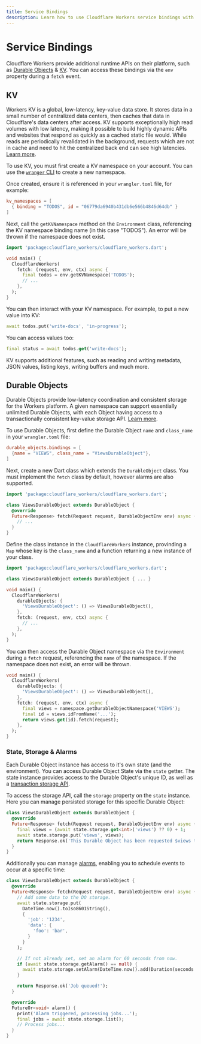 ```yaml
---
title: Service Bindings
description: Learn how to use Cloudflare Workers service bindings with Dart Edge.
---
```


# Service Bindings

Cloudflare Workers provide additional runtime APIs on their platform, such as [Durable Objects](https://developers.cloudflare.com/workers/runtime-apis/durable-objects/) & [KV](https://developers.cloudflare.com/workers/runtime-apis/kv/). You can access these bindings via the `env` property during a `fetch` event.

## KV

Workers KV is a global, low-latency, key-value data store. It stores data in a small number of centralized data centers, then caches that data in Cloudflare's data centers after access. KV supports exceptionally high read volumes with low latency, making it possible to build highly dynamic APIs and websites that respond as quickly as a cached static file would. While reads are periodically revalidated in the background, requests which are not in cache and need to hit the centralized back end can see high latencies. [Learn more](https://developers.cloudflare.com/workers/runtime-apis/kv/).

To use KV, you must first create a KV namespace on your account. You can use the [`wranger` CLI](https://developers.cloudflare.com/workers/wrangler/cli-wrangler/commands/#getting-started) to create a new namespace.

Once created, ensure it is referenced in your `wrangler.toml` file, for example:

```toml
kv_namespaces = [
  { binding = "TODOS", id = "06779da6940b431db6e566b4846d64db" }
]
```

Next, call the `getKVNamespace` method on the `Environment` class, referencing the KV namespace binding name (in this case "TODOS"). An error will be thrown if the namespace does not exist.

```dart
import 'package:cloudflare_workers/cloudflare_workers.dart';

void main() {
  CloudflareWorkers(
    fetch: (request, env, ctx) async {
      final todos = env.getKVNamespace('TODOS');
      // ...
    },
  );
}
```

You can then interact with your KV namespace. For example, to put a new value into KV:

```dart
await todos.put('write-docs', 'in-progress');
```

You can access values too:

```dart
final status = await todos.get('write-docs');
```

KV supports additional features, such as reading and writing metadata, JSON values, listing keys, writing buffers and much more.

## Durable Objects

Durable Objects provide low-latency coordination and consistent storage for the Workers platform. A given namespace can support essentially unlimited Durable Objects, with each Object having access to a transactionally consistent key-value storage API. [Learn more](https://developers.cloudflare.com/workers/runtime-apis/durable-objects/).

To use Durable Objects, first define the Durable Object `name` and `class_name` in your `wrangler.toml` file:

```toml
durable_objects.bindings = [
  {name = "VIEWS", class_name = "ViewsDurableObject"},
]
```

Next, create a new Dart class which extends the `DurableObject` class. You must implement the `fetch` class by default, however alarms are also supported.

```dart
import 'package:cloudflare_workers/cloudflare_workers.dart';

class ViewsDurableObject extends DurableObject {
  @override
  Future<Response> fetch(Request request, DurableObjectEnv env) async {
    // ...
  }
}
```

Define the class instance in the `CloudflareWorkers` instance, provinding a `Map` whose key is the `class_name` and a function returning a new instance of your class.

```dart
import 'package:cloudflare_workers/cloudflare_workers.dart';

class ViewsDurableObject extends DurableObject { ... }

void main() {
  CloudflareWorkers(
    durableObjects: {
      'ViewsDurableObject': () => ViewsDurableObject(),
    },
    fetch: (request, env, ctx) async {
      // ...
    },
  );
}
```

You can then access the Durable Object namespace via the `Environment` during a `fetch` request, referencing the `name` of the namespace. If the namespace does not exist, an error will be thrown.

```dart
void main() {
  CloudflareWorkers(
    durableObjects: {
      'ViewsDurableObject': () => ViewsDurableObject(),
    },
    fetch: (request, env, ctx) async {
      final views = namespace.getDurableObjectNamespace('VIEWS');
      final id = views.idFromName('...');
      return views.get(id).fetch(request);
    },
  );
}
```

### State, Storage & Alarms

Each Durable Object instance has access to it's own state (and the environment). You can access Durable Object State via the `state` getter. The state instance provides access to the Durable Object's unique ID, as well as a [transaction storage API](https://developers.cloudflare.com/workers/runtime-apis/durable-objects/#transactional-storage-api).

To access the storage API, call the `storage` property on the `state` instance. Here you can manage persisted storage for this specific Durable Object:

```dart
class ViewsDurableObject extends DurableObject {
  @override
  Future<Response> fetch(Request request, DurableObjectEnv env) async {
    final views = (await state.storage.get<int>('views') ?? 0) + 1;
    await state.storage.put('views', views);
    return Response.ok('This Durable Object has been requested $views times!');
  }
}
```

Additionally you can manage [alarms](https://developers.cloudflare.com/workers/runtime-apis/durable-objects/#alarm-handler-method), enabling you to schedule events to occur at a specific time:

```dart
class ViewsDurableObject extends DurableObject {
  @override
  Future<Response> fetch(Request request, DurableObjectEnv env) async {
    // Add some data to the DO storage.
    await state.storage.put(
      DateTime.now().toIso8601String(),
      {
        'job': '1234',
        'data': {
          'foo': 'bar',
        }
      }
    );

    // If not already set, set an alarm for 60 seconds from now.
    if (await state.storage.getAlarm() == null) {
      await state.storage.setAlarm(DateTime.now().add(Duration(seconds: 60)));
    }

    return Response.ok('Job queued!');
  }

  @override
  FutureOr<void> alarm() {
    print('Alarm triggered, processing jobs...');
    final jobs = await state.storage.list();
    // Process jobs...
  }
}
```
